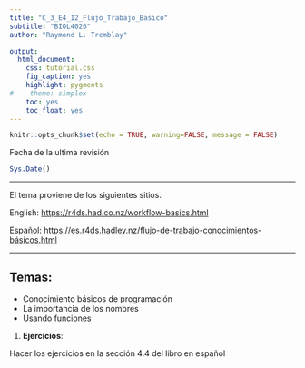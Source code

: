 ```yaml
---
title: "C_3_E4_I2_Flujo_Trabajo_Basico"
subtitle: "BIOL4026"
author: "Raymond L. Tremblay"

output:
  html_document:
    css: tutorial.css
    fig_caption: yes
    highlight: pygments
#    theme: simplex
    toc: yes
    toc_float: yes
---
```


```r
knitr::opts_chunk$set(echo = TRUE, warning=FALSE, message = FALSE)
```

```{=html}
<style>
.list-group-item.active, .list-group-item.active:focus, .list-group-item.active:hover {
    background-color: #7b802a;
}
</style>
```


Fecha de la ultima revisión
```r

Sys.Date()
```

***


El tema proviene de los siguientes sitios.

English:
 <https://r4ds.had.co.nz/workflow-basics.html>
 
Español:
 <https://es.r4ds.hadley.nz/flujo-de-trabajo-conocimientos-básicos.html>
 
 
***



## Temas:

  - Conocimiento básicos de programación
  - La importancia de los nombres
  - Usando funciones
  
1.  **Ejercicios**:
  
Hacer los ejercicios en la sección 4.4 del libro en español

